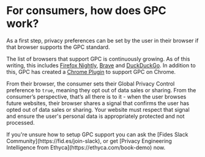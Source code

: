 
# For consumers, how does GPC work?

As a first step, privacy preferences can be set by the user in their browser if that browser supports the GPC standard.

The list of browsers that support GPC is continuously growing. As of this writing, this includes [Firefox Nightly](https://blog.mozilla.org/netpolicy/2021/10/28/implementing-global-privacy-control/gpc-firefox-nightly-step-1/), [Brave](https://brave.com/web-standards-at-brave/4-global-privacy-control/) and [DuckDuckGo](https://help.duckduckgo.com/duckduckgo-help-pages/privacy/gpc/). In addition to this, GPC has created a [Chrome Plugin](https://chrome.google.com/webstore/detail/gpc-enabler/ilknagnpcicckgohjailfooamibaolnj) to support GPC on Chrome. 

From their browser, the consumer sets their Global Privacy Control preference to `true`, meaning they opt out of data sales or sharing. From the consumer’s perspective, that’s all there is to it - when the user browses future websites, their browser shares a signal that confirms the user has opted out of data sales or sharing. Your website must respect that signal and ensure the user's personal data is appropriately protected and not processed.

<Callout emoji="ⓘ">
If you're unsure how to setup GPC support you can ask the [Fides Slack Community](https://fid.es/join-slack), or get [Privacy Engineering Intelligence from Ethyca](https://ethyca.com/book-demo) now.
</Callout>